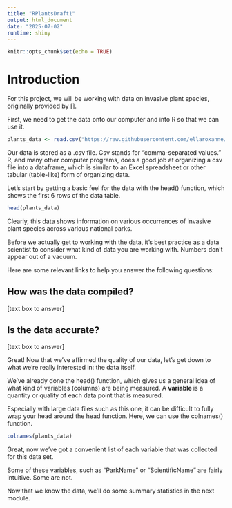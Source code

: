 ```yaml
---
title: "RPlantsDraft1"
output: html_document
date: "2025-07-02"
runtime: shiny
---
```


```r
knitr::opts_chunk$set(echo = TRUE)
```

<!-- 
This R Markdown document is made interactive using Shiny. Unlike the more traditional workflow of creating static reports, you can now create documents that allow your readers to change the assumptions underlying your analysis and see the results immediately. 

To learn more, see [Interactive Documents](http://rmarkdown.rstudio.com/authoring_shiny.html).

## Inputs and Outputs

You can embed Shiny inputs and outputs in your document. Outputs are automatically updated whenever inputs change.  This demonstrates how a standard R plot can be made interactive by wrapping it in the Shiny `renderPlot` function. The `selectInput` and `sliderInput` functions create the input widgets used to drive the plot.

```r
inputPanel(
  selectInput("n_breaks", label = "Number of bins:",
              choices = c(10, 20, 35, 50), selected = 20),
  
  sliderInput("bw_adjust", label = "Bandwidth adjustment:",
              min = 0.2, max = 2, value = 1, step = 0.2)
)

renderPlot({
  hist(faithful$eruptions, probability = TRUE, breaks = as.numeric(input$n_breaks),
       xlab = "Duration (minutes)", main = "Geyser eruption duration")
  
  dens <- density(faithful$eruptions, adjust = input$bw_adjust)
  lines(dens, col = "blue")
})
```

## Embedded Application

It's also possible to embed an entire Shiny application within an R Markdown document using the `shinyAppDir` function. This example embeds a Shiny application located in another directory:

```r
shinyAppDir(
  system.file("examples/06_tabsets", package = "shiny"),
  options = list(
    width = "100%", height = 550
  )
)
```

Note the use of the `height` parameter to determine how much vertical space the embedded application should occupy.

You can also use the `shinyApp` function to define an application inline rather then in an external directory.

In all of R code chunks above the `echo = FALSE` attribute is used. This is to prevent the R code within the chunk from rendering in the document alongside the Shiny components. -->

# Introduction

For this project, we will be working with data on invasive plant species, originally provided by []. 

First, we need to get the data onto our computer and into R so that we can use it. 

```r
plants_data <- read.csv("https://raw.githubusercontent.com/ellaroxanne/r_plants_project/refs/heads/main/HTLN_InvasivePlants_Monitoring.csv")
```

Our data is stored as a .csv file. Csv stands for "comma-separated values." R, and many other computer programs, does a good job at organizing a csv file into a dataframe, which is similar to an Excel spreadsheet or other tabular (table-like) form of organizing data. 

Let's start by getting a basic feel for the data with the head() function, which shows the first 6 rows of the data table.

```r
head(plants_data)
```
Clearly, this data shows information on various occurrences of invasive plant species across various national parks. 

Before we actually get to working with the data, it's best practice as a data scientist to consider what kind of data you are working with. Numbers don't appear out of a vacuum. 

Here are some relevant links to help you answer the following questions: 

## How was the data compiled?
 [text box to answer]
 
## Is the data accurate?
[text box to answer]

Great! Now that we've affirmed the quality of our data, let's get down to what we're really interested in: the data itself.

We've already done the head() function, which gives us a general idea of what kind of variables (columns) are being measured. A <b> variable </b> is a quantity or quality of each data point that is measured. 

Especially with large data files such as this one, it can be difficult to fully wrap your head around the head function. Here, we can use the colnames() function.

<!-- I want the user to be able to type this function in -->

```r
colnames(plants_data)
```

Great, now we've got a convenient list of each variable that was collected for this data set. 

Some of these variables, such as "ParkName" or "ScientificName" are fairly intuitive. 
Some are not. 

<!-- Exercise: Identify in 1-2 sentences what each variable does-->

Now that we know the data, we'll do some summary statistics in the next module.